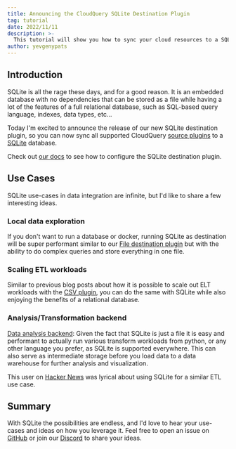 ```yaml
---
title: Announcing the CloudQuery SQLite Destination Plugin
tag: tutorial
date: 2022/11/11
description: >-
  This tutorial will show you how to sync your cloud resources to a SQLite database.
author: yevgenypats
---
```



<BlogHeader/>

## Introduction

SQLite is all the rage these days, and for a good reason. It is an embedded database with no dependencies that can be stored as a file while having a lot of the features of a full relational database, such as SQL-based query language, indexes, data types, etc…

Today I'm excited to announce the release of our new SQLite destination plugin, so you can now sync all supported CloudQuery [source plugins](/docs/plugins/sources/overview) to a [SQLite](https://www.sqlite.org/index.html) database.

Check out [our docs](/docs/plugins/destinations/sqlite/overview) to see how to configure the SQLite destination plugin.

## Use Cases

SQLite use-cases in data integration are infinite, but I'd like to share a few interesting ideas.

### Local data exploration

If you don't want to run a database or docker, running SQLite as destination will be super performant similar to our [File destination plugin](/docs/plugins/destinations/file/overview) but with the ability to do complex queries and store everything in one file.

### Scaling ETL workloads

Similar to previous blog posts about how it is possible to scale out ELT workloads with the [CSV plugin](./scaling-out-elt-with-cq-and-csv), you can do the same with SQLite while also enjoying the benefits of a relational database.

### Analysis/Transformation backend

[Data analysis backend](https://www.sqlite.org/whentouse.html): Given the fact that SQLite is just a file it is easy and performant to actually run various transform workloads from python, or any other language you prefer, as SQLite is supported everywhere. This can also serve as intermediate storage before you load data to a data warehouse for further analysis and visualization.

This user on [Hacker News](https://news.ycombinator.com/item?id=22153447) was lyrical about using SQLite for a similar ETL use case.

## Summary

With SQLite the possibilities are endless, and I'd love to hear your use-cases and ideas on how you leverage it. Feel free to open an issue on [GitHub](https://github.com/cloudquery/cloudquery) or join our [Discord](https://cloudquery.io/discord) to share your ideas.
